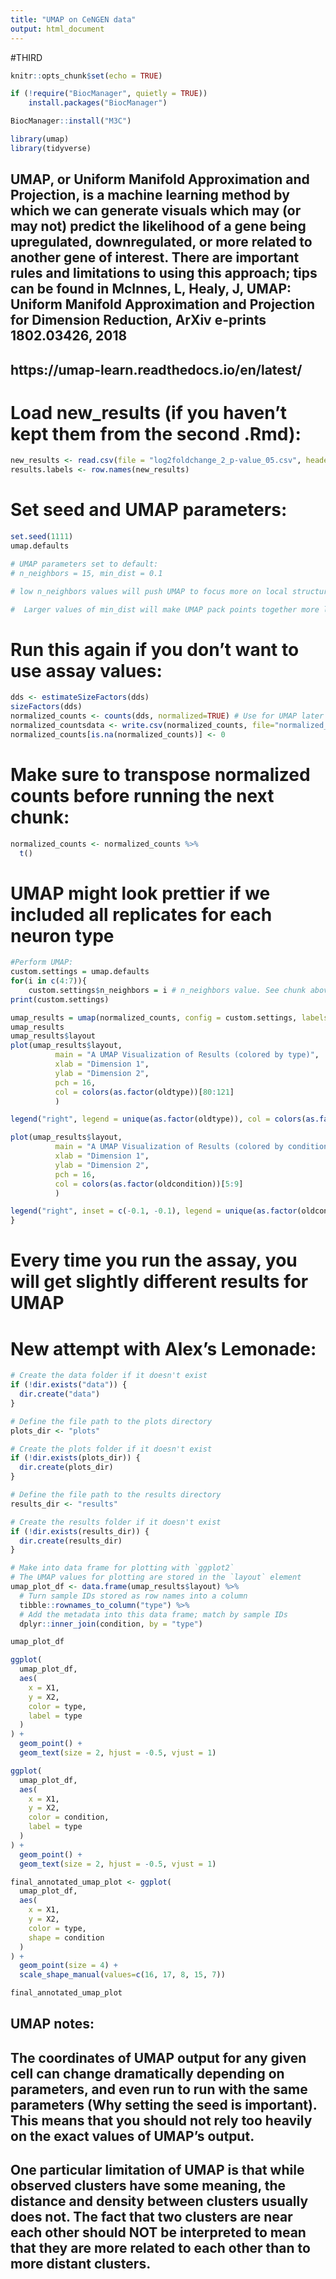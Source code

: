 ---
title: "UMAP on CeNGEN data"
output: html_document
---

#THIRD

```{r setup, include=FALSE}
knitr::opts_chunk$set(echo = TRUE)
```

```{r}
if (!require("BiocManager", quietly = TRUE))
    install.packages("BiocManager")

BiocManager::install("M3C")

library(umap)
library(tidyverse)
```

## UMAP, or Uniform Manifold Approximation and Projection, is a machine learning method by which we can generate visuals which may (or may not) predict the likelihood of a gene being upregulated, downregulated, or more related to another gene of interest. There are important rules and limitations to using this approach; tips can be found in McInnes, L, Healy, J, UMAP: Uniform Manifold Approximation and Projection for Dimension Reduction, ArXiv e-prints 1802.03426, 2018

## https://umap-learn.readthedocs.io/en/latest/

# Load new_results (if you haven't kept them from the second .Rmd):
```{r}
new_results <- read.csv(file = "log2foldchange_2_p-value_05.csv", header = T, row.names = 1)
results.labels <- row.names(new_results)
```

# Set seed and UMAP parameters:
```{r}
set.seed(1111)
umap.defaults

# UMAP parameters set to default:
# n_neighbors = 15, min_dist = 0.1

# low n_neighbors values will push UMAP to focus more on local structure by constraining the number of neighboring points considered when analyzing the data in high dimensions, while high values will push UMAP towards representing the big-picture structure while losing fine detail.

#  Larger values of min_dist will make UMAP pack points together more loosely, focusing instead on preserving the broad topological structure
```

# Run this again if you don't want to use assay values:
```{r}
dds <- estimateSizeFactors(dds)
sizeFactors(dds)
normalized_counts <- counts(dds, normalized=TRUE) # Use for UMAP later
normalized_countsdata <- write.csv(normalized_counts, file="normalized_counts.csv", quote=F)
normalized_counts[is.na(normalized_counts)] <- 0
```

# Make sure to transpose normalized counts before running the next chunk:
```{r}
normalized_counts <- normalized_counts %>%
  t()
```

# UMAP might look prettier if we included all replicates for each neuron type
```{r, echo=FALSE}
#Perform UMAP:
custom.settings = umap.defaults
for(i in c(4:7)){
    custom.settings$n_neighbors = i # n_neighbors value. See chunk above for notes on how to choose a good n_neighbors value
print(custom.settings)

umap_results = umap(normalized_counts, config = custom.settings, labels=as.factor(row.names(normalized_counts)), controlscale=TRUE, scale=3) # Changed new_results to normalized_counts
umap_results
umap_results$layout
plot(umap_results$layout,
          main = "A UMAP Visualization of Results (colored by type)",
          xlab = "Dimension 1",
          ylab = "Dimension 2",
          pch = 16,
          col = colors(as.factor(oldtype))[80:121]
          )

legend("right", legend = unique(as.factor(oldtype)), col = colors(as.factor(oldtype))[80:121], pch = 16)

plot(umap_results$layout,
          main = "A UMAP Visualization of Results (colored by condition)",
          xlab = "Dimension 1",
          ylab = "Dimension 2",
          pch = 16,
          col = colors(as.factor(oldcondition))[5:9]
          )

legend("right", inset = c(-0.1, -0.1), legend = unique(as.factor(oldcondition)), col = colors(as.factor(oldcondition))[5:9], pch = 16)
}
```

# Every time you run the assay, you will get slightly different results for UMAP

# New attempt with Alex's Lemonade:
```{r}
# Create the data folder if it doesn't exist
if (!dir.exists("data")) {
  dir.create("data")
}

# Define the file path to the plots directory
plots_dir <- "plots"

# Create the plots folder if it doesn't exist
if (!dir.exists(plots_dir)) {
  dir.create(plots_dir)
}

# Define the file path to the results directory
results_dir <- "results"

# Create the results folder if it doesn't exist
if (!dir.exists(results_dir)) {
  dir.create(results_dir)
}
```


```{r}
# Make into data frame for plotting with `ggplot2`
# The UMAP values for plotting are stored in the `layout` element
umap_plot_df <- data.frame(umap_results$layout) %>%
  # Turn sample IDs stored as row names into a column
  tibble::rownames_to_column("type") %>%
  # Add the metadata into this data frame; match by sample IDs
  dplyr::inner_join(condition, by = "type")

umap_plot_df
```

```{r}
ggplot(
  umap_plot_df,
  aes(
    x = X1,
    y = X2,
    color = type,
    label = type
  )
) +
  geom_point() +
  geom_text(size = 2, hjust = -0.5, vjust = 1)

ggplot(
  umap_plot_df,
  aes(
    x = X1,
    y = X2,
    color = condition,
    label = type
  )
) +
  geom_point() +
  geom_text(size = 2, hjust = -0.5, vjust = 1)
```

```{r}
final_annotated_umap_plot <- ggplot(
  umap_plot_df, 
  aes(
    x = X1,
    y = X2,
    color = type,
    shape = condition
  )
) +
  geom_point(size = 4) +
  scale_shape_manual(values=c(16, 17, 8, 15, 7))

final_annotated_umap_plot
```

## UMAP notes:

## The coordinates of UMAP output for any given cell can change dramatically depending on parameters, and even run to run with the same parameters (Why setting the seed is important). This means that you should not rely too heavily on the exact values of UMAP’s output.

## One particular limitation of UMAP is that while observed clusters have some meaning, the distance and density between clusters usually does not. The fact that two clusters are near each other should NOT be interpreted to mean that they are more related to each other than to more distant clusters.
